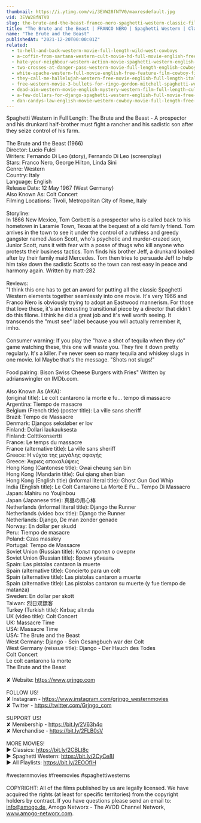 ```yaml
---
thumbnail: https://i.ytimg.com/vi/3EVW28fNTV0/maxresdefault.jpg
vid: 3EVW28fNTV0
slug: the-brute-and-the-beast-franco-nero-spaghetti-western-classic-film-english
title: "The Brute and the Beast | FRANCO NERO | Spaghetti Western | Classic Film | English"
name: "The Brute and the Beast"
publishedAt: "2021-12-20T00:00:01Z"
related:
  - to-hell-and-back-western-movie-full-length-wild-west-cowboys
  - a-coffin-from-sartana-western-cult-movie-hd-full-movie-english-free-cowboy-film
  - hate-your-neighbour-western-action-movie-spaghetti-western-english-cowboy-film
  - two-crosses-at-danger-pass-western-movie-full-length-english-cowboy-film
  - white-apache-western-full-movie-english-free-feature-film-cowboy-film
  - they-call-me-hallelujah-western-free-movie-english-full-length-italian-western-feature-film
  - free-western-movie-3-bullets-for-ringo-gordon-mitchell-spaghetti-western-full-youtube-movie
  - dead-aim-western-movie-english-mystery-western-film-full-length-cult-movie-thriller
  - a-few-dollars-for-django-spaghetti-western-english-full-movie-free-full-youtube-movies
  - dan-candys-law-english-movie-western-cowboy-movie-full-length-free-movie-on-youtube
---
```


Spaghetti Western in Full Length: The Brute and the Beast - A prospector and his drunkard half-brother must fight a rancher and his sadistic son after they seize control of his farm. <br />
<br />
The Brute and the Beast (1966)<br />
Director: Lucio Fulci<br />
Writers: Fernando Di Leo (story), Fernando Di Leo (screenplay)<br />
Stars: Franco Nero, George Hilton, Linda Sini <br />
Genre: Western <br />
Country: Italy<br />
Language: English<br />
Release Date: 12 May 1967 (West Germany)<br />
Also Known As: Colt Concert <br />
Filming Locations: Tivoli, Metropolitan City of Rome, Italy <br />
<br />
Storyline:<br />
In 1866 New Mexico, Tom Corbett is a prospector who is called back to his hometown in Laramie Town, Texas at the bequest of a old family friend. Tom arrives in the town to see it under the control of a ruthless and greedy gangster named Jason Scott, who's psychotic and murder-crazed son, Junior Scott, runs it with fear with a posse of thugs who kill anyone who protests their business tactics. Tom finds his brother Jeff, a drunkard looked after by their family maid Mercedes. Tom then tries to persuade Jeff to help him take down the sadistic Scotts so the town can rest easy in peace and harmony again. Written by matt-282<br />
<br />
Reviews:<br />
"I think this one has to get an award for putting all the classic Spaghetti Western elements together seamlessly into one movie. It's very 1966 and Franco Nero is obviously trying to adopt an Eastwood mannerism. For those that love these, it's an interesting transitional piece by a director that didn't do this filone. I think he did a great job and it's well worth seeing. It transcends the "must see" label because you will actually remember it, imho.<br />
<br />
Consumer warning: If you play the "have a shot of tequila when they do" game watching these, this one will waste you. They fire it down pretty regularly. It's a killer. I've never seen so many tequila and whiskey slugs in one movie. lol Maybe that's the message. "Shots not slugs!"<br />
<br />
Food pairing: Bison Swiss Cheese Burgers with Fries" Written by adrianswingler on IMDb.com.<br />
<br />
Also Known As (AKA):<br />
(original title): Le colt cantarono la morte e fu... tempo di massacro<br />
Argentina: Tiempo de masacre<br />
Belgium (French title) (poster title): La ville sans sheriff<br />
Brazil: Tempo de Massacre<br />
Denmark: Djangos seksløber er lov<br />
Finland: Dollari laukauksesta<br />
Finland: Colttikonsertti<br />
France: Le temps du massacre<br />
France (alternative title): La ville sans sheriff<br />
Greece: Η νύχτα της μεγάλης σφαγής<br />
Greece: Άγριες αποκαλύψεις<br />
Hong Kong (Cantonese title): Gwai cheung san bin<br />
Hong Kong (Mandarin title): Gui qiang shen bian<br />
Hong Kong (English title) (informal literal title): Ghost Gun God Whip<br />
India (English title): Le Colt Cantarono La Morte E Fu... Tempo Di Massacro<br />
Japan: Mahiru no Youjinbou<br />
Japan (Japanese title): 真昼の用心棒<br />
Netherlands (informal literal title): Django the Runner<br />
Netherlands (video box title): Django the Runner<br />
Netherlands: Django, De man zonder genade<br />
Norway: En dollar per skudd<br />
Peru: Tiempo de masacre<br />
Poland: Czas masakry<br />
Portugal: Tempo de Massacre<br />
Soviet Union (Russian title): Кольт пропел о смерти<br />
Soviet Union (Russian title): Время убивать<br />
Spain: Las pistolas cantaron la muerte<br />
Spain (alternative title): Concierto para un colt<br />
Spain (alternative title): Las pistolas cantaron a muerte<br />
Spain (alternative title): Las pistolas cantaron su muerte (y fue tiempo de matanza)<br />
Sweden: En dollar per skott<br />
Taiwan: 烈日双鏢客<br />
Turkey (Turkish title): Kırbaç altında<br />
UK (video title): Colt Concert<br />
UK: Massacre Time<br />
USA: Massacre Time<br />
USA: The Brute and the Beast<br />
West Germany: Django - Sein Gesangbuch war der Colt<br />
West Germany (reissue title): Django - Der Hauch des Todes<br />
 Colt Concert<br />
 Le colt cantarono la morte<br />
 The Brute and the Beast<br />
<br />
✘ Website: https://www.grjngo.com<br />
<br />
FOLLOW US!<br />
✘ Instagram - https://www.instagram.com/grjngo_westernmovies<br />
✘ Twitter - https://twitter.com/Grjngo_com<br />
<br />
SUPPORT US!<br />
✘ Membership - https://bit.ly/2V63h4q<br />
✘ Merchandise - https://bit.ly/2FLB0sV<br />
<br />
MORE MOVIES! <br />
► Classics: https://bit.ly/2CBLt8c <br />
► Spaghetti Western: https://bit.ly/2CyCe8I <br />
► All Playlists: https://bit.ly/2EOOfIH <br />
<br />
#westernmovies #freemovies #spaghettiwesterns<br />
<br />
COPYRIGHT: All of the films published by us are legally licensed. We have acquired the rights (at least for specific territories) from the copyright holders by contract. If you have questions please send an email to: info@amogo.de, Amogo Networx - The AVOD Channel Network, www.amogo-networx.com.